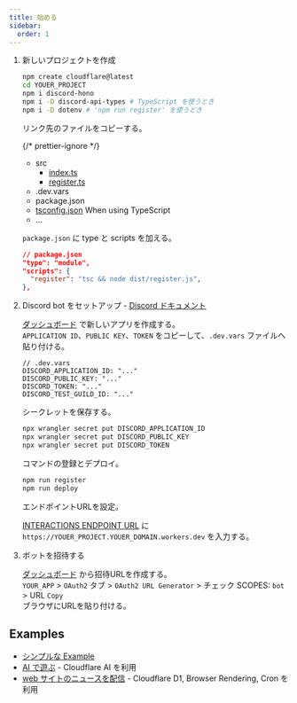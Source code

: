 ```yaml
---
title: 始める
sidebar:
  order: 1
---
```



<Steps>

1. 新しいプロジェクトを作成

   ```sh
   npm create cloudflare@latest
   cd YOUER_PROJECT
   npm i discord-hono
   npm i -D discord-api-types # TypeScript を使うとき
   npm i -D dotenv # 'npm run register' を使うとき
   ```

   リンク先のファイルをコピーする。

   {/* prettier-ignore */}
   <FileTree>
   - src
     - [index.ts](https://github.com/LuisFun/discord-hono-example/blob/main/src/index.ts)
     - [register.ts](https://github.com/LuisFun/discord-hono-example/blob/main/src/register.ts)
   - .dev.vars
   - package.json
   - [tsconfig.json](https://github.com/LuisFun/discord-hono-example/blob/main/tsconfig.json) When using TypeScript
   - ...
   </FileTree>

   `package.json` に type と scripts を加える。

   ```json
   // package.json
   "type": "module",
   "scripts": {
     "register": "tsc && node dist/register.js",
   },
   ```

2. Discord bot をセットアップ - [Discord ドキュメント](https://discord.com/developers/docs/tutorials/hosting-on-cloudflare-workers#creating-an-app-on-discord)

   [ダッシュボード](https://discord.com/developers/applications) で新しいアプリを作成する。  
   `APPLICATION ID`、`PUBLIC KEY`、`TOKEN` をコピーして、`.dev.vars` ファイルへ貼り付ける。

   ```
   // .dev.vars
   DISCORD_APPLICATION_ID: "..."
   DISCORD_PUBLIC_KEY: "..."
   DISCORD_TOKEN: "..."
   DISCORD_TEST_GUILD_ID: "..."
   ```

   シークレットを保存する。

   ```sh
   npx wrangler secret put DISCORD_APPLICATION_ID
   npx wrangler secret put DISCORD_PUBLIC_KEY
   npx wrangler secret put DISCORD_TOKEN
   ```

   コマンドの登録とデプロイ。

   ```sh
   npm run register
   npm run deploy
   ```

   エンドポイントURLを設定。

   [INTERACTIONS ENDPOINT URL](https://discord.com/developers/applications) に `https://YOUER_PROJECT.YOUER_DOMAIN.workers.dev` を入力する。

3. ボットを招待する

   [ダッシュボード](https://discord.com/developers/applications) から招待URLを作成する。  
   `YOUR_APP` > `OAuth2` タブ > `OAuth2 URL Generator` > チェック SCOPES: `bot` > URL `Copy`  
   ブラウザにURLを貼り付ける。

</Steps>

## Examples

- [シンプルな Example](https://github.com/LuisFun/discord-hono-example)
- [AI で遊ぶ](https://github.com/LuisFun/discord-bot-cloudflare-ai) - Cloudflare AI を利用
- [web サイトのニュースを配信](https://github.com/LuisFun/discord-bot-hoyo-news) - Cloudflare D1, Browser Rendering, Cron を利用
